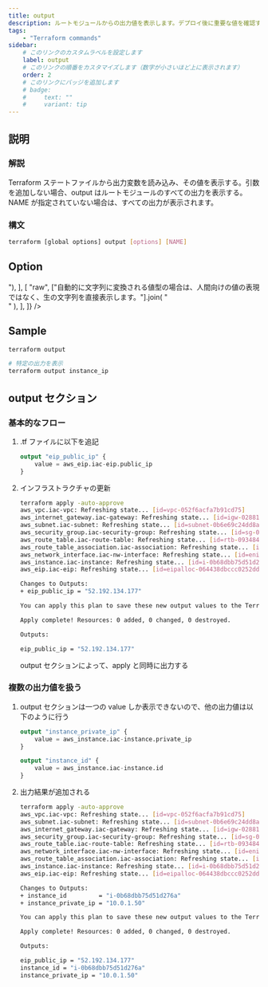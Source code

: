 ```yaml
---
title: output
description: ルートモジュールからの出力値を表示します。デプロイ後に重要な値を確認する際に使用します。
tags:
    - "Terraform commands"
sidebar:
    # このリンクのカスタムラベルを設定します
    label: output
    # このリンクの順番をカスタマイズします（数字が小さいほど上に表示されます）
    order: 2
    # このリンクにバッジを追加します
    # badge:
    #     text: ""
    #     variant: tip
---
```



## 説明

### 解説

Terraform ステートファイルから出力変数を読み込み、その値を表示する。引数を追加しない場合、output はルートモジュールのすべての出力を表示する。
NAME が指定されていない場合は、すべての出力が表示されます。

### 構文

```bash
terraform [global options] output [options] [NAME]
```

## Option

<Table
    caption=""
    columns={["Option", "説明"]}
    data={[
        [
            "-state=path",
            [
                "読み込む状態ファイルのパス。デフォルトは 「terraform.tfstate」。リモート状態を使用する場合は無視される。",
            ].join("<br/>"),
        ],
        [
            "raw",
            ["自動的に文字列に変換される値型の場合は、人間向けの値の表現ではなく、生の文字列を直接表示します。"].join(
                "<br/>"
            ),
        ],
    ]}
/>

## Sample

```bash frame="none"
terraform output
```

```bash frame="none"
# 特定の出力を表示
terraform output instance_ip
```

## output セクション

### 基本的なフロー

<Steps>

1.  .tf ファイルに以下を追記

    ```tf
    output "eip_public_ip" {
        value = aws_eip.iac-eip.public_ip
    }
    ```

2.  インフラストラクチャの更新

    ```bash frame=none
    terraform apply -auto-approve
    aws_vpc.iac-vpc: Refreshing state... [id=vpc-052f6acfa7b91cd75]
    aws_internet_gateway.iac-gateway: Refreshing state... [id=igw-0288101ee2c640558]
    aws_subnet.iac-subnet: Refreshing state... [id=subnet-0b6e69c24dd8aedd3]
    aws_security_group.iac-security-group: Refreshing state... [id=sg-0389a6f3b90dea414]
    aws_route_table.iac-route-table: Refreshing state... [id=rtb-09348450641b18943]
    aws_route_table_association.iac-association: Refreshing state... [id=rtbassoc-071ca02810081968f]
    aws_network_interface.iac-nw-interface: Refreshing state... [id=eni-04fc6928ece9f0fdf]
    aws_instance.iac-instance: Refreshing state... [id=i-0b68dbb75d51d276a]
    aws_eip.iac-eip: Refreshing state... [id=eipalloc-064438dbccc0252dd]

    Changes to Outputs:
    + eip_public_ip = "52.192.134.177"

    You can apply this plan to save these new output values to the Terraform state, without changing any real infrastructure.

    Apply complete! Resources: 0 added, 0 changed, 0 destroyed.

    Outputs:

    eip_public_ip = "52.192.134.177"
    ```

    output セクションによって、apply と同時に出力する

</Steps>

### 複数の出力値を扱う

<Steps>

1.  output セクションは一つの value しか表示できないので、他の出力値は以下のように行う

    ```tf
    output "instance_private_ip" {
        value = aws_instance.iac-instance.private_ip
    }

    output "instance_id" {
        value = aws_instance.iac-instance.id
    }
    ```

2.  出力結果が追加される

    ```bash frame=none
    terraform apply -auto-approve
    aws_vpc.iac-vpc: Refreshing state... [id=vpc-052f6acfa7b91cd75]
    aws_subnet.iac-subnet: Refreshing state... [id=subnet-0b6e69c24dd8aedd3]
    aws_internet_gateway.iac-gateway: Refreshing state... [id=igw-0288101ee2c640558]
    aws_security_group.iac-security-group: Refreshing state... [id=sg-0389a6f3b90dea414]
    aws_route_table.iac-route-table: Refreshing state... [id=rtb-09348450641b18943]
    aws_network_interface.iac-nw-interface: Refreshing state... [id=eni-04fc6928ece9f0fdf]
    aws_route_table_association.iac-association: Refreshing state... [id=rtbassoc-071ca02810081968f]
    aws_instance.iac-instance: Refreshing state... [id=i-0b68dbb75d51d276a]
    aws_eip.iac-eip: Refreshing state... [id=eipalloc-064438dbccc0252dd]

    Changes to Outputs:
    + instance_id         = "i-0b68dbb75d51d276a"
    + instance_private_ip = "10.0.1.50"

    You can apply this plan to save these new output values to the Terraform state, without changing any real infrastructure.

    Apply complete! Resources: 0 added, 0 changed, 0 destroyed.

    Outputs:

    eip_public_ip = "52.192.134.177"
    instance_id = "i-0b68dbb75d51d276a"
    instance_private_ip = "10.0.1.50"
    ```

</Steps>
